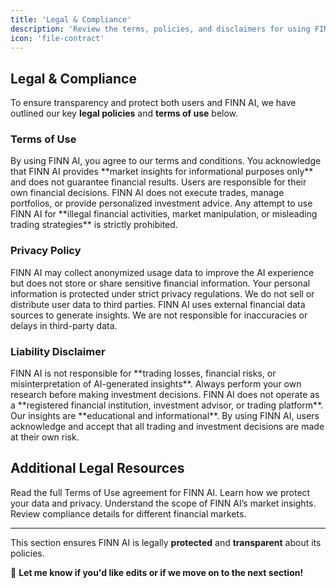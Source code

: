 ```yaml
---
title: 'Legal & Compliance'
description: 'Review the terms, policies, and disclaimers for using FINN AI.'
icon: 'file-contract'
---
```


## Legal & Compliance

To ensure transparency and protect both users and FINN AI, we have outlined our key **legal policies** and **terms of use** below.

### Terms of Use

<AccordionGroup>
  <Accordion icon="file-signature" title="Acceptance of Terms">
    By using FINN AI, you agree to our terms and conditions. You acknowledge that FINN AI provides **market insights for informational purposes only** and does not guarantee financial results.
  </Accordion>
  <Accordion icon="handshake" title="User Responsibilities">
    Users are responsible for their own financial decisions. FINN AI does not execute trades, manage portfolios, or provide personalized investment advice.
  </Accordion>
  <Accordion icon="ban" title="Prohibited Activities">
    Any attempt to use FINN AI for **illegal financial activities, market manipulation, or misleading trading strategies** is strictly prohibited.
  </Accordion>
</AccordionGroup>

### Privacy Policy

<AccordionGroup>
  <Accordion icon="shield-alt" title="Data Collection & Usage">
    FINN AI may collect anonymized usage data to improve the AI experience but does not store or share sensitive financial information.
  </Accordion>
  <Accordion icon="lock" title="User Privacy Protection">
    Your personal information is protected under strict privacy regulations. We do not sell or distribute user data to third parties.
  </Accordion>
  <Accordion icon="database" title="Third-Party Data Sources">
    FINN AI uses external financial data sources to generate insights. We are not responsible for inaccuracies or delays in third-party data.
  </Accordion>
</AccordionGroup>

### Liability Disclaimer

<AccordionGroup>
  <Accordion icon="exclamation-triangle" title="No Financial Liability">
    FINN AI is not responsible for **trading losses, financial risks, or misinterpretation of AI-generated insights**. Always perform your own research before making investment decisions.
  </Accordion>
  <Accordion icon="globe" title="Regulatory Compliance">
    FINN AI does not operate as a **registered financial institution, investment advisor, or trading platform**. Our insights are **educational and informational**.
  </Accordion>
  <Accordion icon="scale-balanced" title="User Acknowledgment">
    By using FINN AI, users acknowledge and accept that all trading and investment decisions are made at their own risk.
  </Accordion>
</AccordionGroup>

## Additional Legal Resources

<CardGroup>
  <Card title="Terms of Use" icon="file-contract" href="/docs/legal/terms">
    Read the full Terms of Use agreement for FINN AI.
  </Card>
  <Card title="Privacy Policy" icon="user-secret" href="/docs/legal/privacy">
    Learn how we protect your data and privacy.
  </Card>
  <Card title="Market Insights Disclaimer" icon="exclamation-circle" href="/docs/market-insights-disclaimer">
    Understand the scope of FINN AI’s market insights.
  </Card>
  <Card title="Regulatory Information" icon="landmark" href="/docs/legal/regulations">
    Review compliance details for different financial markets.
  </Card>
</CardGroup>

---

This section ensures FINN AI is legally **protected** and **transparent** about its policies.  

🚀 **Let me know if you'd like edits or if we move on to the next section!**
